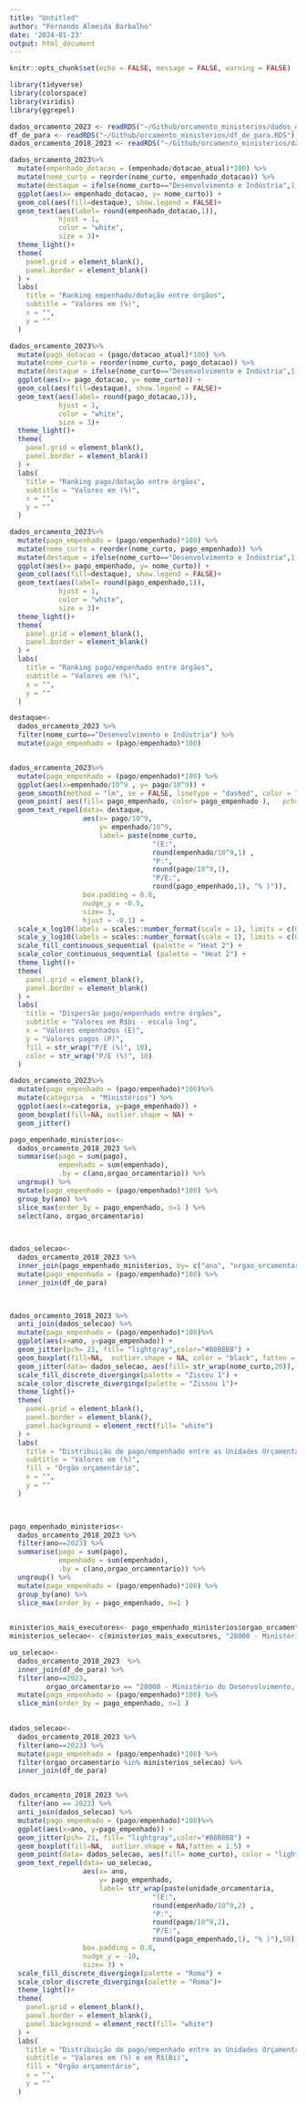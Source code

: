 ```yaml
---
title: "Untitled"
author: "Fernando Almeida Barbalho"
date: '2024-01-23'
output: html_document
---
```


```r
knitr::opts_chunk$set(echo = FALSE, message = FALSE, warning = FALSE)

library(tidyverse)
library(colorspace)
library(viridis)
library(ggrepel)

dados_orcamento_2023 <- readRDS("~/Github/orcamento_ministerios/dados_orcamento_2023.rds")
df_de_para <- readRDS("~/Github/orcamento_ministerios/df_de_para.RDS")
dados_orcamento_2018_2023 <- readRDS("~/Github/orcamento_ministerios/dados_orcamento_2018_2023.rds")

```


```r

dados_orcamento_2023%>%
  mutate(empenhado_dotacao = (empenhado/dotacao_atual)*100) %>%
  mutate(nome_curto = reorder(nome_curto, empenhado_dotacao)) %>%
  mutate(destaque = ifelse(nome_curto=="Desenvolvimento e Indústria",1,0)) %>%
  ggplot(aes(x= empenhado_dotacao, y= nome_curto)) +
  geom_col(aes(fill=destaque), show.legend = FALSE)+
  geom_text(aes(label= round(empenhado_dotacao,1)),
            hjust = 1,
            color = "white",
            size = 3)+
  theme_light()+
  theme(
    panel.grid = element_blank(),
    panel.border = element_blank()
  ) +
  labs(
    title = "Ranking empenhado/dotação entre órgãos",
    subtitle = "Valores em (%)",
    x = "",
    y = ""
  )


```

```r
dados_orcamento_2023%>%
  mutate(pago_dotacao = (pago/dotacao_atual)*100) %>%
  mutate(nome_curto = reorder(nome_curto, pago_dotacao)) %>%
  mutate(destaque = ifelse(nome_curto=="Desenvolvimento e Indústria",1,0)) %>%
  ggplot(aes(x= pago_dotacao, y= nome_curto)) +
  geom_col(aes(fill=destaque), show.legend = FALSE)+
  geom_text(aes(label= round(pago_dotacao,1)),
            hjust = 1,
            color = "white",
            size = 3)+
  theme_light()+
  theme(
    panel.grid = element_blank(),
    panel.border = element_blank()
  ) +
  labs(
    title = "Ranking pago/dotação entre órgãos",
    subtitle = "Valores em (%)",
    x = "",
    y = ""
  )


```

```r
dados_orcamento_2023%>%
  mutate(pago_empenhado = (pago/empenhado)*100) %>%
  mutate(nome_curto = reorder(nome_curto, pago_empenhado)) %>%
  mutate(destaque = ifelse(nome_curto=="Desenvolvimento e Indústria",1,0)) %>%
  ggplot(aes(x= pago_empenhado, y= nome_curto)) +
  geom_col(aes(fill=destaque), show.legend = FALSE)+
  geom_text(aes(label= round(pago_empenhado,1)),
            hjust = 1,
            color = "white",
            size = 3)+
  theme_light()+
  theme(
    panel.grid = element_blank(),
    panel.border = element_blank()
  ) +
  labs(
    title = "Ranking pago/empenhado entre órgãos",
    subtitle = "Valores em (%)",
    x = "",
    y = ""
  )

```

```r

destaque<- 
  dados_orcamento_2023 %>%
  filter(nome_curto=="Desenvolvimento e Indústria") %>%
  mutate(pago_empenhado = (pago/empenhado)*100)


dados_orcamento_2023%>%
  mutate(pago_empenhado = (pago/empenhado)*100) %>%
  ggplot(aes(x=empenhado/10^9 , y= pago/10^9)) +
  geom_smooth(method = "lm", se = FALSE, linetype = "dashed", color = "lightgray") +
  geom_point( aes(fill= pago_empenhado, color= pago_empenhado ),   pch= 21, show.legend = TRUE, size=2)+
  geom_text_repel(data= destaque, 
                  aes(x= pago/10^9, 
                      y= empenhado/10^9, 
                      label= paste(nome_curto, 
                                   "(E:",
                                   round(empenhado/10^9,1) , 
                                   "P:", 
                                   round(pago/10^9,1),
                                   "P/E:", 
                                   round(pago_empenhado,1), "% )")),  
                  box.padding = 0.8,
                  nudge_y = -0.5,
                  size= 3,
                  hjust = -0.1) +
  scale_x_log10(labels = scales::number_format(scale = 1), limits = c(0.1,1000))+
  scale_y_log10(labels = scales::number_format(scale = 1), limits = c(0.1,1000))+
  scale_fill_continuous_sequential (palette = "Heat 2") +
  scale_color_continuous_sequential (palette = "Heat 2") +
  theme_light()+
  theme(
    panel.grid = element_blank(),
    panel.border = element_blank()
  ) +
  labs(
    title = "Dispersão pago/empenhado entre órgãos",
    subtitle = "Valores em R$bi - escala log",
    x = "Valores empenhados (E)",
    y = "Valores pagos (P)",
    fill = str_wrap("P/E (%)", 10),
    color = str_wrap("P/E (%)", 10)
  ) 


```



```r
dados_orcamento_2023%>%
  mutate(pago_empenhado = (pago/empenhado)*100)%>%
  mutate(categoria  = "Ministérios") %>%
  ggplot(aes(x=categoria, y=pago_empenhado)) +
  geom_boxplot(fill=NA, outlier.shape = NA) +
  geom_jitter() 

```

```r

pago_empenhado_ministerios<-
  dados_orcamento_2018_2023 %>%
  summarise(pago = sum(pago),
            empenhado = sum(empenhado),
            .by = c(ano,orgao_orcamentario)) %>%
  ungroup() %>%
  mutate(pago_empenhado = (pago/empenhado)*100) %>%
  group_by(ano) %>%
  slice_max(order_by = pago_empenhado, n=1 ) %>%
  select(ano, orgao_orcamentario)
  


dados_selecao<-
  dados_orcamento_2018_2023 %>%
  inner_join(pago_empenhado_ministerios, by= c("ano", "orgao_orcamentario")) %>%
  mutate(pago_empenhado = (pago/empenhado)*100) %>%
  inner_join(df_de_para)
  


dados_orcamento_2018_2023 %>%
  anti_join(dados_selecao) %>%
  mutate(pago_empenhado = (pago/empenhado)*100)%>%
  ggplot(aes(x=ano, y=pago_empenhado)) +
  geom_jitter(pch= 21, fill= "lightgray",color="#B8B8B8") +  
  geom_boxplot(fill=NA,  outlier.shape = NA, color = "black", fatten = 1.5) +
  geom_jitter(data= dados_selecao, aes(fill= str_wrap(nome_curto,20)), color="#B8B8B8", pch= 21, size=2 ) +
  scale_fill_discrete_divergingx(palette = "Zissou 1") +
  scale_color_discrete_divergingx(palette = "Zissou 1")+
  theme_light()+
  theme(
    panel.grid = element_blank(),
    panel.border = element_blank(),
    panel.background = element_rect(fill= "white")
  ) +
  labs(
    title = "Distribuição de pago/empenhado entre as Unidades Orçamentárias",
    subtitle = "Valores em (%)",
    fill = "Órgão orçamentário",
    x = "",
    y = ""
  )

 


```

```r
pago_empenhado_ministerios<-
  dados_orcamento_2018_2023 %>%
  filter(ano==2023) %>%
  summarise(pago = sum(pago),
            empenhado = sum(empenhado),
            .by = c(ano,orgao_orcamentario)) %>%
  ungroup() %>%
  mutate(pago_empenhado = (pago/empenhado)*100) %>%
  group_by(ano) %>%
  slice_max(order_by = pago_empenhado, n=1 )
  

ministerios_mais_executores<- pago_empenhado_ministerios$orgao_orcamentario  
ministerios_selecao<- c(ministerios_mais_executores, "28000 - Ministério do Desenvolvimento, Indústria, Comércio e Serviços")

uo_selecao<- 
  dados_orcamento_2018_2023  %>%
  inner_join(df_de_para) %>% 
  filter(ano==2023,
         orgao_orcamentario == "28000 - Ministério do Desenvolvimento, Indústria, Comércio e Serviços" ) %>%
  mutate(pago_empenhado = (pago/empenhado)*100) %>%
  slice_min(order_by = pago_empenhado, n=1 )
  

dados_selecao<-
  dados_orcamento_2018_2023 %>%
  filter(ano==2023) %>%
  mutate(pago_empenhado = (pago/empenhado)*100) %>%
  filter(orgao_orcamentario %in% ministerios_selecao) %>%
  inner_join(df_de_para)


dados_orcamento_2018_2023 %>%
  filter(ano == 2023) %>%
  anti_join(dados_selecao) %>%
  mutate(pago_empenhado = (pago/empenhado)*100)%>%
  ggplot(aes(x=ano, y=pago_empenhado)) +
  geom_jitter(pch= 21, fill= "lightgray",color="#B8B8B8") +  
  geom_boxplot(fill=NA,  outlier.shape = NA,fatten = 1.5) +
  geom_point(data= dados_selecao, aes(fill= nome_curto), color = "lightgray", pch= 21, size =2 ) +
  geom_text_repel(data= uo_selecao, 
                  aes(x= ano, 
                      y= pago_empenhado, 
                      label= str_wrap(paste(unidade_orcamentaria, 
                                   "(E:",
                                   round(empenhado/10^9,2) , 
                                   "P:", 
                                   round(pago/10^9,2),
                                   "P/E:", 
                                   round(pago_empenhado,1), "% )"),50)),  
                  box.padding = 0.8,
                  nudge_y = -10,
                  size= 3) +
  scale_fill_discrete_divergingx(palette = "Roma") +
  scale_color_discrete_divergingx(palette = "Roma")+
  theme_light()+
  theme(
    panel.grid = element_blank(),
    panel.border = element_blank(),
    panel.background = element_rect(fill= "white")
  ) +
  labs(
    title = "Distribuição de pago/empenhado entre as Unidades Orçamentárias",
    subtitle = "Valores em (%) e em R$(Bi)",
    fill = "Órgão orçamentário",
    x = "",
    y = ""
  )

 
```

